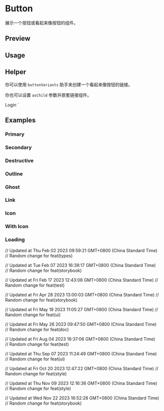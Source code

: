 

<Meta of={ButtonStories} />

# Button

展示一个按钮或看起来像按钮的组件。

## Preview

<Canvas of={ButtonStories.Outline} />

<Controls of={ButtonStories.Outline} />

## Usage



<Source code={importCode} language='ts' dark />
<Source code={usageCode} language='tsx' dark />

## Helper

你可以使用 `buttonVariants` 助手来创建一个看起来像按钮的链接。


<Source code={linkImportCode} language='ts' dark />


<Source code={linkUsageCode} language='tsx' dark />

你也可以设置 `asChild` 参数并嵌套链接组件。

  <Link href="/login">Login</Link>
</Button>`

<Source code={asChildCode} language='tsx' dark />

## Examples

### Primary

<Canvas of={ButtonStories.Primary} />

### Secondary

<Canvas of={ButtonStories.Secondary} />

### Destructive

<Canvas of={ButtonStories.Destructive} />

### Outline

<Canvas of={ButtonStories.Outline} />

### Ghost

<Canvas of={ButtonStories.Ghost} />

### Link

<Canvas of={ButtonStories.Link} />

### Icon

<Canvas of={ButtonStories.Icon} />

### With Icon

<Canvas of={ButtonStories.WithIcon} />

### Loading

<Canvas of={ButtonStories.Loading} />

// Updated at Thu Feb 02 2023 09:59:21 GMT+0800 (China Standard Time)
// Random change for feat(types)

// Updated at Tue Feb 07 2023 16:38:17 GMT+0800 (China Standard Time)
// Random change for feat(storybook)

// Updated at Fri Feb 17 2023 12:43:08 GMT+0800 (China Standard Time)
// Random change for feat(test)

// Updated at Fri Apr 28 2023 13:00:03 GMT+0800 (China Standard Time)
// Random change for feat(storybook)

// Updated at Fri May 19 2023 11:05:27 GMT+0800 (China Standard Time)
// Random change for feat(ui)

// Updated at Fri May 26 2023 09:47:50 GMT+0800 (China Standard Time)
// Random change for feat(doc)

// Updated at Fri Aug 04 2023 16:37:06 GMT+0800 (China Standard Time)
// Random change for feat(test)

// Updated at Thu Sep 07 2023 11:24:49 GMT+0800 (China Standard Time)
// Random change for feat(ui)

// Updated at Fri Oct 20 2023 12:47:22 GMT+0800 (China Standard Time)
// Random change for feat(style)

// Updated at Thu Nov 09 2023 12:16:36 GMT+0800 (China Standard Time)
// Random change for feat(style)

// Updated at Wed Nov 22 2023 16:52:28 GMT+0800 (China Standard Time)
// Random change for feat(storybook)
